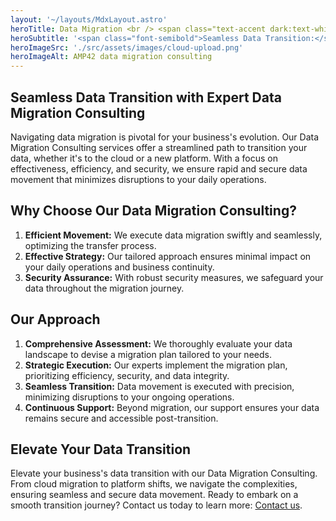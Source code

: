 ```yaml
---
layout: '~/layouts/MdxLayout.astro'
heroTitle: Data Migration <br /> <span class="text-accent dark:text-white highlight">Consulting</span>
heroSubtitle: '<span class="font-semibold">Seamless Data Transition:</span> Our Data Migration Consulting ensures smooth data shifts to new platforms or the cloud, prioritizing efficiency and security while minimizing disruptions to daily operations.'
heroImageSrc: './src/assets/images/cloud-upload.png'
heroImageAlt: AMP42 data migration consulting
---
```


## **Seamless Data Transition with Expert Data Migration Consulting**

Navigating data migration is pivotal for your business's evolution. Our Data Migration Consulting services offer a streamlined path to transition your data, whether it's to the cloud or a new platform. With a focus on effectiveness, efficiency, and security, we ensure rapid and secure data movement that minimizes disruptions to your daily operations.

## **Why Choose Our Data Migration Consulting?**

1. **Efficient Movement:** We execute data migration swiftly and seamlessly, optimizing the transfer process.
2. **Effective Strategy:** Our tailored approach ensures minimal impact on your daily operations and business continuity.
3. **Security Assurance:** With robust security measures, we safeguard your data throughout the migration journey.

## **Our Approach**

1. **Comprehensive Assessment:** We thoroughly evaluate your data landscape to devise a migration plan tailored to your needs.
2. **Strategic Execution:** Our experts implement the migration plan, prioritizing efficiency, security, and data integrity.
3. **Seamless Transition:** Data movement is executed with precision, minimizing disruptions to your ongoing operations.
4. **Continuous Support:** Beyond migration, our support ensures your data remains secure and accessible post-transition.

## **Elevate Your Data Transition**

Elevate your business's data transition with our Data Migration Consulting. From cloud migration to platform shifts, we navigate the complexities, ensuring seamless and secure data movement. Ready to embark on a smooth transition journey? Contact us today to learn more: [Contact us](https://www.amp42.com/contact).
